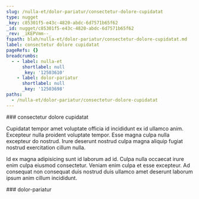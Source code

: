 ```yaml
---
slug: /nulla-et/dolor-pariatur/consectetur-dolore-cupidatat
type: nugget
_key: c85301f5-e43c-4820-abdc-6d7571b65f62
_id: nugget/c85301f5-e43c-4820-abdc-6d7571b65f62
_rev: _iKEPVmm--_
fspath: blah/nulla-et/dolor-pariatur/consectetur-dolore-cupidatat.md
label: consectetur dolore cupidatat
pageRefs: {}
breadcrumbs:
  - - label: nulla-et
      shortlabel: null
      _key: '12503610'
    - label: dolor-pariatur
      shortlabel: null
      _key: '12503698'
paths:
  - /nulla-et/dolor-pariatur/consectetur-dolore-cupidatat
---
```


<NuggetArea>
<Nugget slug="/nulla-et/dolor-pariatur/consectetur-dolore-cupidatat" type="nugget" _key="c85301f5-e43c-4820-abdc-6d7571b65f62" _id="nugget/c85301f5-e43c-4820-abdc-6d7571b65f62" _rev="_iKEPVmm--_" fspath="blah/nulla-et/dolor-pariatur/consectetur-dolore-cupidatat.md" label="consectetur dolore cupidatat" paths="/nulla-et/dolor-pariatur/consectetur-dolore-cupidatat">
<NuggetBody>
### consectetur dolore cupidatat

Cupidatat tempor amet voluptate officia id incididunt ex id ullamco anim. Excepteur nulla proident voluptate tempor. Esse magna culpa nulla excepteur do nostrud. Irure deserunt nostrud culpa magna aliquip fugiat nostrud exercitation cillum nulla.

Id ex magna adipisicing sunt id laborum ad id. Culpa nulla occaecat irure enim culpa eiusmod consectetur. Veniam enim culpa et esse excepteur. Ad consequat non consequat duis nostrud duis ullamco amet deserunt laborum ipsum anim cillum incididunt.

</NuggetBody>
<Breadcrumbs>
<Crumbs>
<Crumb _key="12503610" label="nulla-et" /><Crumb _key="12503698" label="dolor-pariatur" />
</Crumbs>
</Breadcrumbs>
</Nugget>

<NuggetsInbound>
</NuggetsInbound>
<NuggetsOutbound>
</NuggetsOutbound>
</NuggetArea>
<PassagesInbound>
<Passage direction="inbound" type="passage" _key="12503698" _id="passage/12503698" _rev="_iKEPVmO--A" label="dolor-pariatur" passage="dolor-pariatur" fspath="blah/nulla-et/dolor-pariatur" paths="/nulla-et/dolor-pariatur" slug="/nulla-et/dolor-pariatur">
<NuggetBody>
### dolor-pariatur

</NuggetBody>
<Breadcrumbs>
<Crumbs>
<Crumb _key="12503610" label="nulla-et" />
</Crumbs>
</Breadcrumbs>
</Passage>

</PassagesInbound>
<PassagesOutbound>
</PassagesOutbound>